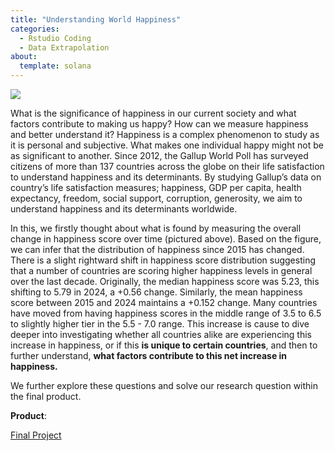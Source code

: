 ```yaml
---
title: "Understanding World Happiness"
categories:
  - Rstudio Coding 
  - Data Extrapolation
about: 
  template: solana
---
```


<IMG SRC="ggplot_happy.gif">

What is the significance of happiness in our current society and what factors contribute to making us happy? How can we measure happiness and better understand it? Happiness is a complex phenomenon to study as it is personal and subjective. What makes one individual happy might not be as significant to another. Since 2012, the Gallup World Poll has surveyed citizens of more than 137 countries across the globe on their life satisfaction to understand happiness and its determinants. By studying Gallup's data on country’s life satisfaction measures; happiness, GDP per capita, health expectancy, freedom, social support, corruption, generosity, we aim to understand happiness and its determinants worldwide.\

In this, we firstly thought about what is found by measuring the overall change in happiness score over time (pictured above). Based on the figure, we can infer that the distribution of happiness since 2015 has changed. There is a slight rightward shift in happiness score distribution suggesting that a number of countries are scoring higher happiness levels in general over the last decade. Originally, the median happiness score was 5.23, this shifting to 5.79 in 2024, a +0.56 change. Similarly, the mean happiness score between 2015 and 2024 maintains a +0.152 change. Many countries have moved from having happiness scores in the middle range of 3.5 to 6.5 to slightly higher tier in the 5.5 - 7.0 range. This increase is cause to dive deeper into investigating whether all countries alike are experiencing this increase in happiness, or if this **is unique to certain countries**, and then to further understand, **what factors contribute to this net increase in happiness.**

We further explore these questions and solve our research question within the final product. 

**Product**:

<a href="final_proj_comp112.html">Final Project</a>

